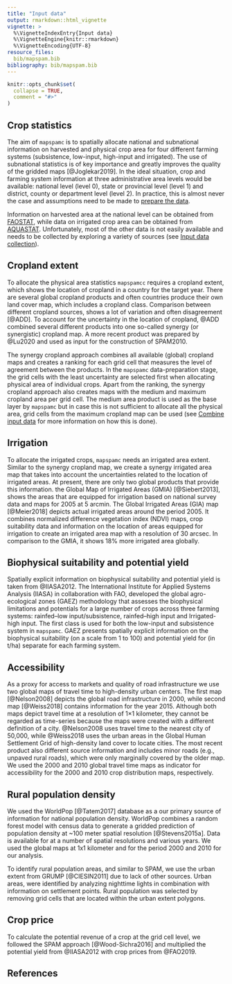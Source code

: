 ```yaml
---
title: "Input data"
output: rmarkdown::html_vignette
vignette: >
  %\VignetteIndexEntry{Input data}
  %\VignetteEngine{knitr::rmarkdown}
  %\VignetteEncoding{UTF-8}
resource_files:
  bib/mapspam.bib
bibliography: bib/mapspam.bib
---
```


```r
knitr::opts_chunk$set(
  collapse = TRUE,
  comment = "#>"
)
```

## Crop statistics

The aim of `mapspamc` is to spatially allocate national and subnational information on harvested and physical crop area for four different farming systems (subsistence, low-input, high-input and irrigated). The use of subnational statistics is of key importance and greatly improves the quality of the gridded maps [@Joglekar2019]. In the ideal situation, crop and farming system information at three administrative area levels would be available: national level (level 0), state or provincial level (level 1) and district, county or department level (level 2). In practice, this is almost never the case and assumptions need to be made to [prepare the data](process_subnational_statistics.html).

Information on harvested area at the national level can be obtained from [FAOSTAT](http://www.fao.org/faostat/en/#home), while data on irrigated crop area can be obtained from [AQUASTAT](http://www.fao.org/nr/water/aquastat/data/query/index.html?lang=en).  Unfortunately, most of the other data is not easily available and needs to be collected by exploring a variety of sources (see [Input data collection](input_data_collection.html)).


## Cropland extent

To allocate the physical area statistics `mapspamcc` requires a cropland extent, which shows the location of cropland in a country for the target year. There are several global cropland products and often countries produce their own land cover map, which includes a cropland class. Comparison between different cropland sources, shows a lot of variation and often disagreement [@ADD]. To account for the uncertainty in the location of cropland, @ADD combined several different products into one so-called synergy (or synergistic) cropland map. A more recent product was prepared by @Lu2020 and used as input for the construction of SPAM2010.

The synergy cropland approach combines all available (global) cropland maps and creates a ranking for each grid cell that measures the level of agreement between the products. In the `mapspamc` data-preparation stage, the grid cells with the least uncertainty are selected first when allocating physical area of individual crops. Apart from the ranking, the synergy cropland approach also creates maps with the medium and maximum cropland area per grid cell. The medium area product is used as the base layer by `mapspamc` but in case this is not sufficient to allocate all the physical area, grid cells from the maximum cropland map can be used (see [Combine input data](combine_input_data.html) for more information on how this is done).  


## Irrigation

To allocate the irrigated crops, `mapspamc` needs an irrigated area extent. Similar to the synergy cropland map, we create a synergy irrigated area map that takes into account the uncertainties related to the location of irrigated areas. At present, there are only two global products that provide this information. the Global Map of Irrigated Areas (GMIA) [@Siebert2013], shows the areas that are equipped for irrigation based on national survey data and maps for 2005 at 5 arcmin. The Global Irrigated Areas (GIA) map [@Meier2018] depicts actual irrigated areas around the period 2005. It combines normalized difference vegetation index (NDVI) maps, crop suitability data and information on the location of areas equipped for irrigation to create an irrigated area map with a resolution of 30 arcsec. In comparison to the GMIA, it shows 18% more irrigated area globally.


## Biophysical suitability and potential yield

Spatially explicit information on biophysical suitability and potential yield is taken from @IIASA2012. The International Institute for Applied Systems Analysis (IIASA) in collaboration with FAO, developed the global agro-ecological zones (GAEZ) methodology that assesses the biophysical limitations and potentials for a large number of crops across three farming systems: rainfed–low input/subsistence, rainfed–high input and Irrigated-high input. The first class is used for both the low-input and subsistence system in `mapspamc`. GAEZ presents spatially explicit information on the biophysical suitability (on a scale from 1 to 100) and potential yield for (in t/ha) separate for each farming system. 


## Accessibility

As a proxy for access to markets and quality of road infrastructure we use two global maps of travel time to high-density urban centers. The first map [@Nelson2008] depicts the global road infrastructure in 2000, while second map [@Weiss2018] contains information for the year 2015. Although both maps depict travel time  at a resolution of 1×1 kilometer, they cannot be regarded as time-series because the maps were created with a different definition of a city. @Nelson2008 uses travel time to the nearest city of 50,000, while @Weiss2018 uses the urban areas in the Global Human Settlement Grid of high-density land cover to locate cities. The most recent product also different source information and includes minor roads (e.g., unpaved rural roads), which were only marginally covered by the older map. We used the 2000 and 2010 global travel time maps as indicator for accessibility for the 2000 and 2010 crop distribution maps, respectively.


## Rural population density

We used the WorldPop [@Tatem2017] database as a our primary source of information for national population density. WorldPop combines a random forest model with census data to generate a gridded prediction of population density at ~100 meter spatial resolution [@Stevens2015a]. Data is available for at a number of spatial resolutions and various years. We used the global maps at 1x1 kilometer and for the period 2000 and 2010 for our analysis. 

To identify rural population areas, and similar to SPAM, we use the urban extent from GRUMP [@CIESIN2011] due to lack of other sources. Urban areas, were identified by analyzing nighttime lights in combination with information on settlement points. Rural population was selected by removing grid cells that are located within the urban extent polygons. 


## Crop price

To calculate the potential revenue of a crop at the grid cell level, we followed the SPAM approach [@Wood-Sichra2016] and multiplied the potential yield from @IIASA2012 with crop prices from @FAO2019.  



## References
